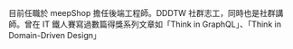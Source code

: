目前任職於 meepShop 擔任後端工程師。DDDTW 社群志工，同時也是社群講師。曾在 IT 鐵人賽寫過數篇得獎系列文章如「Think in GraphQL」、「Think in Domain-Driven Design」
